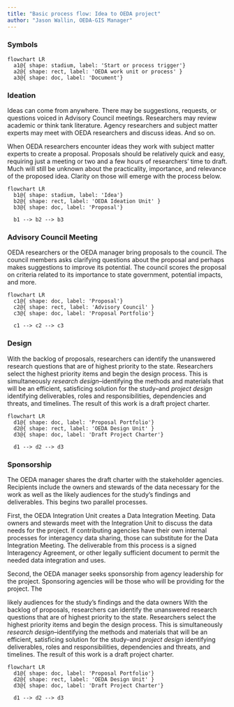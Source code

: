 ```yaml
---
title: "Basic process flow: Idea to OEDA project"
author: "Jason Wallin, OEDA-GIS Manager"
---
```


### Symbols

```mermaid

flowchart LR
  a1@{ shape: stadium, label: 'Start or process trigger'}
  a2@{ shape: rect, label: 'OEDA work unit or process' }
  a3@{ shape: doc, label: 'Document'}

```

### Ideation

Ideas can come from anywhere. There may be suggestions, requests, or questions voiced in Advisory Council meetings. Researchers may review academic or think tank literature. Agency researchers and subject matter experts may meet with OEDA researchers and discuss ideas. And so on.

When OEDA researchers encounter ideas they work with subject matter experts to create a proposal. Proposals should be relatively quick and easy, requiring just a meeting or two and a few hours of researchers' time to draft. Much will still be unknown about the practicality, importance, and relevance of the proposed idea. Clarity on those will emerge with the process below.

```mermaid

flowchart LR
  b1@{ shape: stadium, label: 'Idea'}
  b2@{ shape: rect, label: 'OEDA Ideation Unit' }
  b3@{ shape: doc, label: 'Proposal'}
  
  b1 --> b2 --> b3

```

### Advisory Council Meeting

OEDA researchers or the OEDA manager bring proposals to the council. The council members asks clarifying questions about the proposal and perhaps makes suggestions to improve its potential. The council scores the proposal on criteria related to its importance to state government, potential impacts, and more.

```mermaid

flowchart LR
  c1@{ shape: doc, label: 'Proposal'}
  c2@{ shape: rect, label: 'Advisory Council' }
  c3@{ shape: doc, label: 'Proposal Portfolio'}
  
  c1 --> c2 --> c3

```

### Design

With the backlog of proposals, researchers can identify the unanswered research questions that are of highest priority to the state. Researchers select the highest priority items and begin the design process. This is simultaneously *research design*--identifying the methods and materials that will be an efficient, satisficing solution for the study--and *project design* identifying deliverables, roles and responsibilities, dependencies and threats, and timelines. The result of this work is a draft project charter.


```mermaid

flowchart LR
  d1@{ shape: doc, label: 'Proposal Portfolio'}
  d2@{ shape: rect, label: 'OEDA Design Unit' }
  d3@{ shape: doc, label: 'Draft Project Charter'}
  
  d1 --> d2 --> d3

```


### Sponsorship

The OEDA manager shares the draft charter with the stakeholder agencies. Recipients include the owners and stewards of the data necessary for the work as well as the likely audiences for the study's findings and deliverables. This begins two parallel processes.

First, the OEDA Integration Unit creates a Data Integration Meeting. Data owners and stewards meet with the Integration Unit to discuss the data needs for the project. If contributing agencies have their own internal processes for interagency data sharing, those can substitute for the Data Integration Meeting. The deliverable from this process is a signed Interagency Agreement, or other legally sufficient document to permit the needed data integration and uses.

Second, the OEDA manager seeks sponsorship from agency leadership for the project. Sponsoring agencies will be those who  will be providing   for the project. The 


likely audiences for the study's findings and the data owners With the backlog of proposals, researchers can identify the unanswered research questions that are of highest priority to the state. Researchers select the highest priority items and begin the design process. This is simultaneously *research design*--identifying the methods and materials that will be an efficient, satisficing solution for the study--and *project design* identifying deliverables, roles and responsibilities, dependencies and threats, and timelines. The result of this work is a draft project charter.


```mermaid

flowchart LR
  d1@{ shape: doc, label: 'Proposal Portfolio'}
  d2@{ shape: rect, label: 'OEDA Design Unit' }
  d3@{ shape: doc, label: 'Draft Project Charter'}
  
  d1 --> d2 --> d3

```

